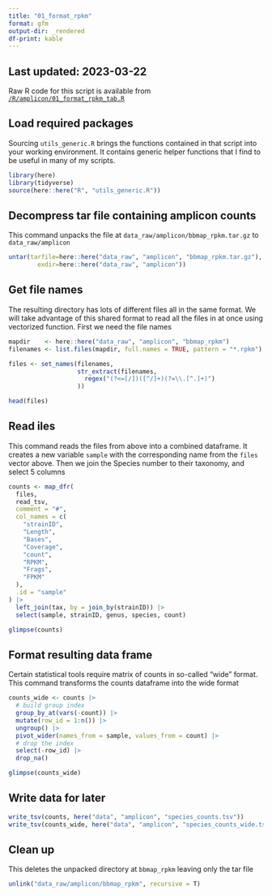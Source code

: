 ```yaml
---
title: "01_format_rpkm"
format: gfm
output-dir: _rendered
df-print: kable
---
```


## Last updated: 2023-03-22

Raw R code for this script is available from [`/R/amplicon/01_format_rpkm_tab.R`](blob/main/R/amplicon/01_format_rpkm_tab.R)

## Load required packages

Sourcing `utils_generic.R` brings the functions contained in that script into your working environment. It contains generic helper functions that I find to be useful in many of my scripts.
```r
library(here)
library(tidyverse)
source(here::here("R", "utils_generic.R"))
```

## Decompress tar file containing amplicon counts
This command unpacks the file at `data_raw/amplicon/bbmap_rpkm.tar.gz`
to `data_raw/amplicon`
```r
untar(tarfile=here::here("data_raw", "amplicon", "bbmap_rpkm.tar.gz"), 
        exdir=here::here("data_raw", "amplicon"))
```

## Get file names  
The resulting directory has lots of different files all in the same format. We will take advantage of this shared format to read all the files in at once using vectorized function. First we need the file names
```r
mapdir    <- here::here("data_raw", "amplicon", "bbmap_rpkm")
filenames <- list.files(mapdir, full.names = TRUE, pattern = "*.rpkm")

files <- set_names(filenames, 
                   str_extract(filenames,
                     regex("(?<=[/])([^/]+)(?=\\.[^.]+)")
                   ))

head(files)
```

## Read iles
This command reads the files from above into a combined dataframe. It creates a new variable `sample` with the corresponding name from the `files` vector above. Then we join the Species number to their taxonomy, and select 5 columns
```r
counts <- map_dfr(
  files,
  read_tsv,
  comment = "#",
  col_names = c(
    "strainID",
    "Length",
    "Bases",
    "Coverage",
    "count",
    "RPKM",
    "Frags",
    "FPKM"
  ),
  .id = "sample"
) |>
  left_join(tax, by = join_by(strainID)) |>
  select(sample, strainID, genus, species, count)

glimpse(counts)
```

## Format resulting data frame
Certain statistical tools require matrix of counts in so-called "wide" format. This command transforms the counts dataframe into the wide format
```r
counts_wide <- counts |>
  # build group index
  group_by_at(vars(-count)) |>
  mutate(row_id = 1:n()) |> 
  ungroup() |>
  pivot_wider(names_from = sample, values_from = count) |> 
  # drop the index
  select(-row_id) |> 
  drop_na()

glimpse(counts_wide)
```

## Write data for later
```r
write_tsv(counts, here("data", "amplicon", "species_counts.tsv"))
write_tsv(counts_wide, here("data", "amplicon", "species_counts_wide.tsv"))
```

## Clean up
This deletes the unpacked directory at `bbmap_rpkm` leaving only the tar file
```r
unlink("data_raw/amplicon/bbmap_rpkm", recursive = T)
```


